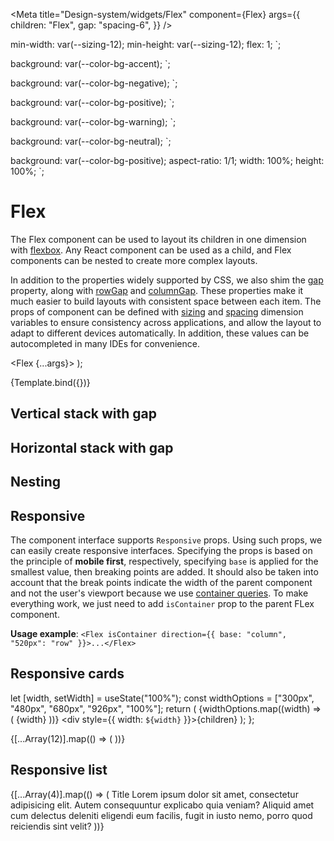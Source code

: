 
<Meta
  title="Design-system/widgets/Flex"
  component={Flex}
  args={{
    children: "Flex",
    gap: "spacing-6",
  }}
/>

  min-width: var(--sizing-12);
  min-height: var(--sizing-12);
  flex: 1;
`;

  background: var(--color-bg-accent);
`;

  background: var(--color-bg-negative);
`;

  background: var(--color-bg-positive);
`;

  background: var(--color-bg-warning);
`;

  background: var(--color-bg-neutral);
`;

  background: var(--color-bg-positive);
  aspect-ratio: 1/1;
  width: 100%;
  height: 100%;
`;

# Flex

The Flex component can be used to layout its children in one dimension with [flexbox](https://developer.mozilla.org/en-US/docs/Web/CSS/CSS_Flexible_Box_Layout/Basic_Concepts_of_Flexbox). Any React component can be used as a child, and Flex components can be nested to create more complex layouts.

In addition to the properties widely supported by CSS, we also shim the [gap](https://developer.mozilla.org/en-US/docs/Web/CSS/gap) property, along with [rowGap](https://developer.mozilla.org/en-US/docs/Web/CSS/row-gap) and [columnGap](https://developer.mozilla.org/en-US/docs/Web/CSS/column-gap). These properties make it much easier to build layouts with consistent space between each item.
The props of component can be defined with [sizing](/?path=/docs/design-system-theme-theme--sizing) and [spacing](http://localhost:6006/?path=/docs/design-system-theme-theme--spacing) dimension variables to ensure consistency across applications, and allow the layout to adapt to different devices automatically. In addition, these values can be autocompleted in many IDEs for convenience.

  <Flex {...args}>
    <StyledNegativeBlock />
    <StyledPositiveBlock />
    <StyledWarningBlock />
  </Flex>
);

<Canvas>
  <Story name="Flex">{Template.bind({})}</Story>
</Canvas>

<ArgsTable story="Flex" of={Flex} />

## Vertical stack with gap

<Canvas>
  <Story name="Vertical stack">
    <Flex direction="column" gap="spacing-2">
      <StyledNegativeBlock />
      <StyledPositiveBlock />
      <StyledWarningBlock />
    </Flex>
  </Story>
</Canvas>

## Horizontal stack with gap

<Canvas>
  <Story name="Horizontal stack">
    <Flex gap="spacing-2">
      <StyledNegativeBlock />
      <StyledPositiveBlock />
      <StyledWarningBlock />
    </Flex>
  </Story>
</Canvas>

## Nesting

<Canvas>
  <Story name="Nesting">
    <Flex direction="column" gap="spacing-2" width="100%">
      <StyledAccentBlock />
      <Flex gap="spacing-2" height="sizing-40">
        <StyledNegativeBlock />
        <StyledPositiveBlock />
        <StyledNeutralBlock />
      </Flex>
      <StyledWarningBlock />
    </Flex>
  </Story>
</Canvas>

## Responsive

The component interface supports `Responsive` props. Using such props, we can easily create responsive interfaces.
Specifying the props is based on the principle of **mobile first**, respectively, specifying `base` is applied for the smallest value, then breaking points are added.
It should also be taken into account that the break points indicate the width of the parent component and not the user's viewport because we use [container queries](https://developer.mozilla.org/en-US/docs/Web/CSS/CSS_container_queries).
To make everything work, we just need to add `isContainer` prop to the parent FLex component.

**Usage example**: `<Flex isContainer direction={{ base: "column", "520px": "row" }}>...</Flex>`

## Responsive cards

  let [width, setWidth] = useState("100%");
  const widthOptions = ["300px", "480px", "680px", "926px", "100%"];
  return (
    <Flex direction="column" gap="spacing-4" width="100%" alignSelf="stretch">
      <RadioGroup value={width} onChange={setWidth} orientation="horizontal">
        {widthOptions.map((width) => (
          <Radio value={width}>{width}</Radio>
        ))}
      </RadioGroup>
      <div style={{ width: `${width}` }}>{children}</div>
    </Flex>
  );
};

<Canvas>
  <Story name="Responsive cards">
    <WidthControl>
      <Flex isContainer gap="spacing-2" width="100%" wrap>
        {[...Array(12)].map(() => (
          <Flex
            flex="1"
            minWidth={{
              base: "44%",
              "400px": "30%",
              "680px": "22%",
              "926px": "14%",
            }}
          >
            <StyledResponsiveBlock />
          </Flex>
        ))}
      </Flex>
    </WidthControl>
  </Story>
</Canvas>

## Responsive list

<Canvas>
  <Story name="Responsive list">
    <WidthControl>
      <Flex
        direction={{ base: "row", "520px": "column" }}
        gap="spacing-6"
        wrap
        isContainer
      >
        {[...Array(4)].map(() => (
          <Flex
            direction={{ base: "column", "520px": "row" }}
            flex={{ base: "0", "320px": "1", "520px": "none" }}
            gap="spacing-4"
            minWidth={{ base: "100%", "320px": "45%", "520px": "100%" }}
          >
            <Flex flex="1" maxWidth={{ base: "100%", "520px": "sizing-38" }}>
              <StyledResponsiveBlock />
            </Flex>
            <Flex direction="column" flex="1" gap="spacing-4">
              <Text variant="subtitle">Title</Text>
              <Text>
                Lorem ipsum dolor sit amet, consectetur adipisicing elit. Autem
                consequuntur explicabo quia veniam? Aliquid amet cum delectus
                deleniti eligendi eum facilis, fugit in iusto nemo, porro quod
                reiciendis sint velit?
              </Text>
            </Flex>
          </Flex>
        ))}
      </Flex>
    </WidthControl>
  </Story>
</Canvas>
